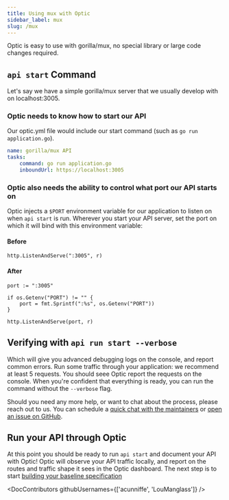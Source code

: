 ```yaml
---
title: Using mux with Optic
sidebar_label: mux
slug: /mux
---
```


Optic is easy to use with gorilla/mux, no special library or large code changes required.

## `api start` Command

Let's say we have a simple gorilla/mux server that we usually develop with on localhost:3005.

### Optic needs to know how to start our API

Our optic.yml file would include our start command (such as `go run application.go`).

``` yaml
name: gorilla/mux API
tasks:
    command: go run application.go
    inboundUrl: https://localhost:3005
```

### Optic also needs the ability to control what port our API starts on

Optic injects a `$PORT` environment variable for our application to listen on when `api start` is run. Wherever you start your API server, set the port on which it will bind with this environment variable:

#### Before
```
http.ListenAndServe(":3005", r)
```

#### After
```
port := ":3005"

if os.Getenv("PORT") != "" {
    port = fmt.Sprintf(":%s", os.Getenv("PORT"))
}

http.ListenAndServe(port, r)
```

## Verifying with `api run start --verbose`

Which will give you advanced debugging logs on the console, and report common errors. Run some traffic through your application: we recommend at least 5 requests. You should seee Optic report the requests on the console. When you're confident that everything is ready, you can run the command without the `--verbose` flag.

Should you need any more help, or want to chat about the process, please reach out to us. You can schedule a [quick chat with the maintainers](https://calendly.com/opticlabs/maintainer-office-hours) or [open an issue on GitHub](https://github.com/opticdev/optic/issues/new?title=API%20Init:%20).

## Run your API through Optic

At this point you should be ready to run `api start` and document your API with Optic! Optic will observe your API traffic locally, and report on the routes and traffic shape it sees in the Optic dashboard. The next step is to start [building your baseline specification](/docs/using/baseline)


<DocContributors githubUsernames={['acunniffe', 'LouManglass']} />
